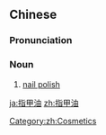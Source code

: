 ==Chinese==
{{zh-forms|type=21}}

===Pronunciation===
{{zh-pron
|m=zhǐjiǎyóu
|c=zi2 gaap3 jau4
|cat=n
}}

===Noun===
{{zh-noun}}

# [[nail polish]]

[[Category:zh:Cosmetics]]

[[ja:指甲油]]
[[zh:指甲油]]